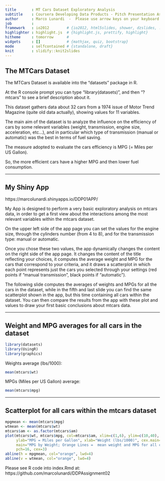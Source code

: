 ```yaml
---
title       : MT Cars Dataset Exploratory Analysis
subtitle    : Coursera Developing Data Products - Pitch Presentation Assignment
author      : Marco Lunardi  -  Please use arrow keys on your keyboard to move through slides, thank you !
job         : 
framework   : io2012        # {io2012, html5slides, shower, dzslides, ...}
highlighter : highlight.js  # {highlight.js, prettify, highlight}
hitheme     : tomorrow      # 
widgets     : []            # {mathjax, quiz, bootstrap}
mode        : selfcontained # {standalone, draft}
knit        : slidify::knit2slides
---
```


## The MTCars Dataset

The MTCars Dataset is available into the "datasets" package in R.

At the R console prompt you can type "library(datasets)", and then "? mtcars" to see a brief description about it.

This dataset gathers data about 32 cars from a 1974 issue of Motor Trend Magazine (quite old data actually), showing values for 11 variables.

The main aim of the dataset is to analyze the influence on the efficiency of cars by some relevant variables (weight, transmission, engine size, acceleration, etc...),
and in particular which type of transmission (manual or automatic) was the best in terms of fuel saving.

The measure adopted to evaluate the cars efficiency is MPG (= Miles per US Gallon).

So, the more efficient cars have a higher MPG and then lower fuel consumption.


---

## My Shiny App

https://marcolunardi.shinyapps.io/DDP01APP/

My App is designed to perform a very basic exploratory analysis on mtcars data, in order to get a first view
about the interactions among the most relevant variables within the mtcars dataset.

On the upper left side of the app page you can set the values for the engine size, through the cylinders number (from 4 to 8), and for the transmission type: manual or automatic.

Once you chose these two values, the app dynamically changes the content on the right side of the app page.
It changes the content of the title reflecting your choices, it computes the average weight and MPG for the cars that correspond to your criteria, and it draws a scatterplot in which each point represents just the cars you selected through your settings (red points if "manual transmission", black points if "automatic").

The following slide computes the averages of weights and MPGs for all the cars in the dataset, while in the fifth and last slide you can find the same scatterplot shown in the app, but this time containing all cars within the dataset. You can then compare the results from the app with these plot and values to draw your first basic conclusions about mtcars data.

---

## Weight and MPG averages for all cars in the dataset

```r
library(datasets)
library(UsingR)
library(graphics)
```

Weights average (lbs/1000):
```r
mean(mtcars$wt)
```

MPGs (Miles per US Gallon) average:
```r
mean(mtcars$mpg)
```

---

## Scatterplot for all cars within the mtcars dataset

```r
mpgmean <- mean(mtcars$mpg)
wtmean <- mean(mtcars$wt)
mtcars$am <- as.factor(mtcars$am)
plot(mtcars$wt, mtcars$mpg, col=mtcars$am, xlim=c(1,6), ylim=c(10,40), 
     ylab="MPG = Miles per Gallon", xlab="Weight (lbs/1000)", cex.main=1,
     main="MPG by Weight; Orange Lines =  mean weight and MPG for all cars",
     pch=16, cex=3)
abline(h = mpgmean, col="orange", lwd=4)
abline(v = wtmean, col="orange", lwd=4)
```

Please see R code into index.Rmd at: https://github.com/marcolunardi/DDPAssignment02
